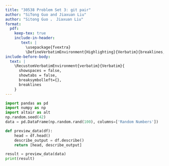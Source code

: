 ```yaml
---
title: "30538 Problem Set 3: git pair"
author: "SiTong Guo and Jiaxuan Liu" 
author: "Sitong Guo ， Jiaxuan Liu"
format: 
  pdf:
    keep-tex: true
    include-in-header: 
       text: |
         \usepackage{fvextra}
         \DefineVerbatimEnvironment{Highlighting}{Verbatim}{breaklines,commandchars=\\\{\}}
include-before-body:
  text: |
    \RecustomVerbatimEnvironment{verbatim}{Verbatim}{
      showspaces = false,
      showtabs = false,
      breaksymbolleft={},
      breaklines
    }
---
```


```python
import pandas as pd
import numpy as np
import altair as alt
np.random.seed(42)
data = pd.DataFrame(np.random.rand(100), columns=['Random Numbers'])

def preview_data(df):
    head = df.head()
    describe_output = df.describe()
    return [head, describe_output]

result = preview_data(data)
print(result)

```